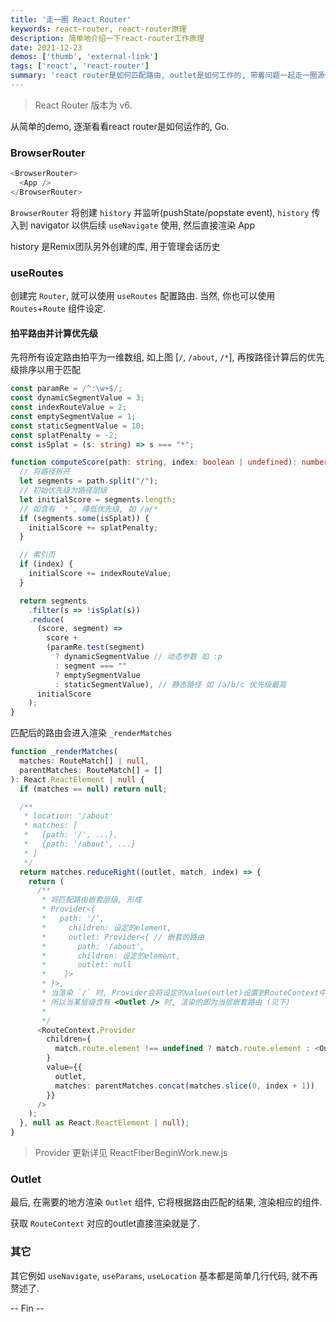 ---
title: '走一圈 React Router'
keywords: react-router, react-router原理
description: 简单地介绍一下react-router工作原理
date: 2021-12-23
demos: ['thumb', 'external-link']
tags: ['react', 'react-router']
summary: 'react router是如何匹配路由, outlet是如何工作的, 带着问题一起走一圈源代码.'
---


<Thumb
  src="https://wx3.sinaimg.cn/large/6708d6c2gy1gxnlhflge3j216a0ksqb5.jpg"
  alt="react-router"
  width={1522}
  height={748}
/>

> React Router 版本为 v6.

从简单的demo, 逐渐看看react router是如何运作的, Go.

### BrowserRouter

```ts
<BrowserRouter>
  <App />
</BrowserRouter>
```

`BrowserRouter` 将创建 `history` 并监听(pushState/popstate event), `history` 传入到 navigator 以供后续 `useNavigate` 使用, 然后直接渲染 App

<Thumb src="http://tva1.sinaimg.cn/large/6708d6c2gy1gxnnfezx80j21220vck1d.jpg" alt="BrowserRouter" width={1370} height={1128} />

<div className="note">
  <ExternalLink href="https://github.com/remix-run/history">history</ExternalLink> 是Remix团队另外创建的库, 用于管理会话历史
</div>

### useRoutes

创建完 `Router`, 就可以使用 `useRoutes` 配置路由. 当然, 你也可以使用 `Routes`+`Route` 组件设定.

<Thumb src="http://tva1.sinaimg.cn/large/6708d6c2gy1gxnnns7ihqj20kc0t8wim.jpg" alt="useRoutes" width={732} height={1052} />

#### 拍平路由并计算优先级

先将所有设定路由拍平为一维数组, 如上图 [`/`, `/about`, `/*`], 再按路径计算后的优先级排序以用于匹配
```ts
const paramRe = /^:\w+$/;
const dynamicSegmentValue = 3;
const indexRouteValue = 2;
const emptySegmentValue = 1;
const staticSegmentValue = 10;
const splatPenalty = -2;
const isSplat = (s: string) => s === "*";

function computeScore(path: string, index: boolean | undefined): number {
  // 将路径拆开
  let segments = path.split("/");
  // 初始优先级为路径层级
  let initialScore = segments.length;
  // 如含有 `*`, 降低优先级, 如 /a/*
  if (segments.some(isSplat)) {
    initialScore += splatPenalty;
  }

  // 索引页
  if (index) {
    initialScore += indexRouteValue;
  }

  return segments
    .filter(s => !isSplat(s))
    .reduce(
      (score, segment) =>
        score +
        (paramRe.test(segment)
          ? dynamicSegmentValue // 动态参数 如 :p
          : segment === ""
          ? emptySegmentValue 
          : staticSegmentValue), // 静态路径 如 /a/b/c 优先级最高
      initialScore
    );
}
```

匹配后的路由会进入渲染 `_renderMatches`
```ts
function _renderMatches(
  matches: RouteMatch[] | null,
  parentMatches: RouteMatch[] = []
): React.ReactElement | null {
  if (matches == null) return null;

  /**
   * location: '/about'
   * matches: [
   *   {path: '/', ...},
   *   {path: '/about', ...}
   * ]
   */
  return matches.reduceRight((outlet, match, index) => {
    return (
      /**
       * 将匹配路由嵌套层级, 形成
       * Provider<{
       *   path: '/',
       *     children: 设定的element,
       *     outlet: Provider<{ // 嵌套的路由
       *       path: '/about',
       *       children: 设定的element,
       *       outlet: null
       *    }>
       * }>,
       * 当渲染 `/` 时, Provider会将设定的value(outlet)设置到RouteContext中
       * 所以当某层级含有 <Outlet /> 时, 渲染的即为当层嵌套路由 (见下)
       * 
       */
      <RouteContext.Provider
        children={
          match.route.element !== undefined ? match.route.element : <Outlet />
        }
        value={{
          outlet,
          matches: parentMatches.concat(matches.slice(0, index + 1))
        }}
      />
    );
  }, null as React.ReactElement | null);
}
```

> Provider 更新详见 <ExternalLink href="https://github.com/facebook/react/blob/v17.0.2/packages/react-reconciler/src/ReactFiberBeginWork.new.js#L2848">ReactFiberBeginWork.new.js</ExternalLink>

### Outlet

最后, 在需要的地方渲染 `Outlet` 组件, 它将根据路由匹配的结果, 渲染相应的组件.

<Thumb src="http://tva1.sinaimg.cn/large/6708d6c2gy1gxnns3mzpkj217o0hmwla.jpg" alt="Outlet" width={1572} height={634} />

获取 `RouteContext` 对应的outlet直接渲染就是了.


### 其它

其它例如 `useNavigate`, `useParams`, `useLocation` 基本都是简单几行代码, 就不再赘述了.

-- Fin --
